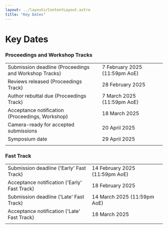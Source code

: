 ```yaml
---
layout: ../layouts/ContentLayout.astro
title: "Key Dates"
---
```



# Key Dates

### Proceedings and Workshop Tracks

|                                                       |                               |                                                   |
| ----------------------------------------------------- | ----------------------------- | ------------------------------------------------- |
| Submission deadline (Proceedings and Workshop Tracks) | 7 February 2025 (11:59pm AoE) | <CountdownTimer year={2025} month={2} day={7} />  |
| Reviews released (Proceedings Track)                  | 28 February 2025              | <CountdownTimer year={2025} month={2} day={28} /> |
| Author rebuttal due (Proceedings Track)               | 7 March 2025 (11:59pm AoE)    | <CountdownTimer year={2025} month={3} day={7} />  |
| Acceptance notification (Proceedings, Workshop)       | 18 March 2025                 | <CountdownTimer year={2025} month={3} day={18} /> |
| Camera-ready for accepted submissions                 | 20 April 2025                 | <CountdownTimer year={2025} month={4} day={20} /> |
| Symposium date                                        | 29 April 2025                 | <CountdownTimer year={2025} month={4} day={29} /> |
|                                                       |                               |

### Fast Track

|                                              |                                |                                                   |
| -------------------------------------------- | ------------------------------ | ------------------------------------------------- |
| Submission deadline ('Early' Fast Track)     | 14 February 2025 (11:59pm AoE) | <CountdownTimer year={2025} month={2} day={14} /> |
| Acceptance notification ('Early' Fast Track) | 18 February 2025               | <CountdownTimer year={2025} month={2} day={18} /> |
| Submission deadline ('Late' Fast Track)      | 14 March 2025 (11:59pm AoE)    | <CountdownTimer year={2025} month={3} day={14} /> |
| Acceptance notification ('Late' Fast Track)  | 18 March 2025                  | <CountdownTimer year={2025} month={3} day={18} /> |
|                                              |                                |                                                   |
